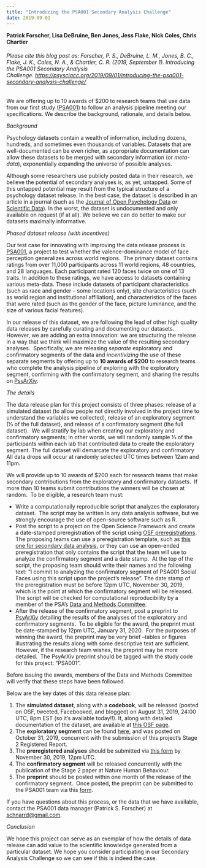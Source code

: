 ```yaml
---
title: "Introducing the PSA001 Secondary Analysis Challenge"
date: 2019-09-01
---
```


<strong>Patrick Forscher, Lisa DeBruine, Ben Jones, Jess Flake, Nick Coles, Chris Chartier</strong>
<h6><i><span style="font-weight:400;">Please cite this blog post as: </span></i>Forscher, P. S., DeBruine, L. M., Jones, B. C., Flake, J. K., Coles, N. A., &amp; Chartier, C. R. (2019, September 1). Introducing the PSA001 Secondary Analysis Challenge. <a href="https://www.google.com/url?q=https://psysciacc.org/2019/09/01/introducing-the-psa001-secondary-analysis-challenge/&amp;sa=D&amp;ust=1590158890036000&amp;usg=AFQjCNEEvUxsA8HKtyLsvYi0j6ew7xRxyQ" target="_blank" rel="noopener">https://psysciacc.org/2019/09/01/introducing-the-psa001-secondary-analysis-challenge/</a></h6>
<span style="font-weight:400;">We are offering up to 10 awards of $200 to research teams that use data from our first study (</span><a href="https://psyarxiv.com/n26dy" target="_blank" rel="noopener">PSA001</a><span style="font-weight:400;">) to follow an analysis pipeline meeting our specifications. We describe the background, rationale, and details below. </span>

<i><span style="font-weight:400;">Background</span></i>

<span style="font-weight:400;">Psychology datasets contain a wealth of information, including dozens, hundreds, and sometimes even thousands of variables. Datasets that are well-documented can be even richer, as appropriate documentation can allow these datasets to be merged with secondary information (or </span><i><span style="font-weight:400;">meta-data</span></i><span style="font-weight:400;">), exponentially expanding the universe of possible analyses.</span>

<span style="font-weight:400;">Although some researchers use publicly posted data in their research, we believe the potential of secondary analyses is, as yet, untapped. Some of this untapped potential may result from the typical structure of a psychology dataset release. In the best case, the dataset is described in an article in a journal (such as the </span><a href="https://openpsychologydata.metajnl.com/" target="_blank" rel="noopener">Journal of Open Psychology Data</a><span style="font-weight:400;"> or </span><a href="https://www.nature.com/sdata/" target="_blank" rel="noopener">Scientific Data</a><span style="font-weight:400;">). In the worst, the dataset is undocumented and only available on request (if at all). We believe we can do better to make our datasets maximally informative.</span>

<i><span style="font-weight:400;">Phased dataset release (with incentives)</span></i>

<span style="font-weight:400;">Our test case for innovating with improving the data release process is </span><a href="https://psyarxiv.com/n26dy" target="_blank" rel="noopener">PSA001</a><span style="font-weight:400;">, a project to test whether the valence-dominance model of face perception generalizes across world regions.  The primary dataset contains ratings from over 11,000 participants across 11 world regions, 48 countries, and 28 languages. Each participant rated 120 faces twice on one of 13 traits. In addition to these ratings, we have access to datasets containing various meta-data. These include datasets of participant characteristics (such as race and gender </span><span style="font-weight:400;">–</span><span style="font-weight:400;"> some locations only), site characteristics (such as world region and institutional affiliation), and characteristics of the faces that were rated (such as the gender of the face, picture luminance, and the size of various facial features).</span>

<span style="font-weight:400;">In our release of this dataset, we are following the lead of other high quality data releases by carefully curating and documenting our datasets.  However, we are adding an extra innovation: we are structuring the release in a way that we think will maximize the value of the resulting secondary analyses.  Specifically, we are releasing </span><i><span style="font-weight:400;">separate</span></i><span style="font-weight:400;"> exploratory and confirmatory segments of the data and </span><i><span style="font-weight:400;">incentivizing</span></i><span style="font-weight:400;"> the use of these separate segments by offering up to </span><b>10 awards of $200</b><span style="font-weight:400;"> to research teams who complete the analysis pipeline of exploring with the exploratory segment, confirming with the confirmatory segment, and sharing the results on </span><a href="https://psyarxiv.com/" target="_blank" rel="noopener">PsyArXiv</a><span style="font-weight:400;">.</span>

<i><span style="font-weight:400;">The details</span></i>

<span style="font-weight:400;">The data release plan for this project consists of three phases: release of a simulated dataset (to allow people not directly involved in the project time to understand the variables we collected), release of an exploratory segment (⅓ of the full dataset), and release of a confirmatory segment (the full dataset).  We will stratify by lab when creating our exploratory and confirmatory segments; in other words, we will randomly sample ⅓ of the participants within each lab that contributed data to create the exploratory segment. The full dataset will demarcate the exploratory and confirmatory All data drops will occur at randomly selected UTC times between 12am and 11pm.</span>

<span style="font-weight:400;">We will provide up to 10 awards of $200 each for research teams that make secondary contributions from the exploratory and confirmatory datasets.  If more than 10 teams submit contributions the winners will be chosen at random.  To be eligible, a research team must:</span>
<ul>
 	<li style="font-weight:400;"><span style="font-weight:400;">Write a computationally reproducible script that analyzes the exploratory dataset.  </span><span style="font-weight:400;">The script may be written in any data analysis software, but we strongly encourage the use of open-source software such as R.</span></li>
 	<li style="font-weight:400;"><span style="font-weight:400;">Post the script to a project on the Open Science Framework and create a date-stamped preregistration of the script using </span><a href="https://osf.io/prereg/" target="_blank" rel="noopener">OSF preregistrations</a><span style="font-weight:400;">.  The proposing teams can use a preregistration template, such as <a href="https://osf.io/v4z3x/" target="_blank" rel="noopener">this one for secondary data analysis</a>, or they can use an open-ended preregistration that only contains the script that the team will use to analyze the confirmatory segment and a date stamp.</span><span style="font-weight:400;">  At the top of the script, the proposing team should write their names and the following text: “I commit to analyzing the confirmatory segment of PSA001 Social Faces using this script upon the project’s release”. The date stamp of the preregistration must be before 12pm UTC, November 30, 2019, which is the point at which the confirmatory segment will be released.  The script will be checked for computational reproducibility by a member of the PSA’s </span><a href="https://osf.io/x7e4m/" target="_blank" rel="noopener">Data and Methods Committee</a><span style="font-weight:400;">.</span></li>
 	<li style="font-weight:400;"><span style="font-weight:400;">After the release of the confirmatory segment, post a preprint to </span><a href="https://psyarxiv.com/" target="_blank" rel="noopener">PsyArXiv</a><span style="font-weight:400;"> detailing the results of the analyses of the exploratory and confirmatory segments.  </span><span style="font-weight:400;">To be eligible for the award, the preprint must be date-stamped by 12pm UTC, January 31, 2020.  For the purposes of winning the award, the preprint may be very brief –tables or figures illustrating the results along with some descriptive text are sufficient.  However, if the research team wishes, the preprint may be more detailed.  The PsyArXiv preprint should be tagged with the study code for this project: “PSA001”.</span></li>
</ul>
<span style="font-weight:400;">Before issuing the awards, members of the Data and Methods Committee will verify that these steps have been followed.</span>

<span style="font-weight:400;">Below are the key dates of this data release plan:</span>
<ol>
 	<li style="font-weight:400;"><span style="font-weight:400;">The </span><b>simulated dataset</b><span style="font-weight:400;">, along with a </span><b>codebook</b><span style="font-weight:400;">, will be released (posted on OSF, tweeted, Facebooked, and blogged) on August 31, 2019, 24:00 UTC, 8pm EST (so it’s available today!!). It, along with detailed documentation of the dataset, are available at </span><a href="https://osf.io/8xd7r/" target="_blank" rel="noopener">this OSF page</a><span style="font-weight:400;">.</span></li>
 	<li style="font-weight:400;"><span style="font-weight:400;">The </span><b>exploratory segment</b><span style="font-weight:400;"> can be found <a href="https://osf.io/yrveh/" target="_blank" rel="noopener">here</a>, and was posted on October 31, 2019, concurrent with the submission of this project’s Stage 2 Registered Report.</span></li>
 	<li style="font-weight:400;"><span style="font-weight:400;">The </span><b>preregistered analyses</b><span style="font-weight:400;"> should be submitted via </span><a href="https://forms.gle/4UpUigozZtn7kMWh9" target="_blank" rel="noopener">this form</a><span style="font-weight:400;"> by November 30, 2019, 12pm UTC.</span></li>
 	<li style="font-weight:400;"><span style="font-weight:400;">The </span><b>confirmatory segment</b><span style="font-weight:400;"> will be released concurrently with the publication of the Stage 2 paper at Nature Human Behaviour.</span></li>
 	<li style="font-weight:400;"><span style="font-weight:400;">The </span><b>preprint</b><span style="font-weight:400;"> should be posted within one month of the release of the confirmatory segment.  Once posted, the preprint can be submitted to the PSA001 team via this </span><a href="https://forms.gle/AdDjCbPY5z58anhn9" target="_blank" rel="noopener">form</a><span style="font-weight:400;">.</span></li>
</ol>
<span style="font-weight:400;">If you have questions about this process, or the data that we have available, contact the PSA001 data manager (Patrick S. Forscher) at </span><a href="mailto:schnarrd@gmail.com"><span style="font-weight:400;">schnarrd@gmail.com</span></a><span style="font-weight:400;">.</span>

<i><span style="font-weight:400;">Conclusion</span></i>

<span style="font-weight:400;">We hope this project can serve as an exemplar of how the details of data release can add value to the scientific knowledge generated from a particular dataset. We hope you consider participating in our Secondary Analysis Challenge so we can see if this is indeed the case.</span>
